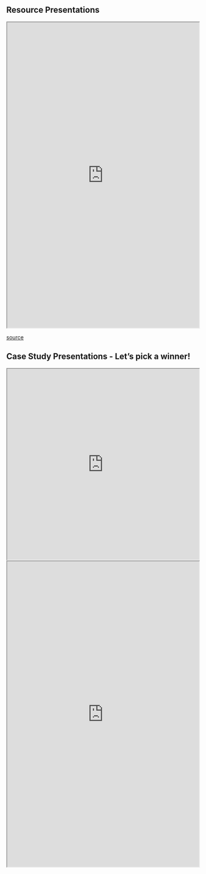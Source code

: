 ## Resource Presentations

<iframe
  src="https://docs.google.com/spreadsheets/d/e/2PACX-1vQJhWvxt2xNq8t0SWWfUKM5Th3aT_bJWfL71Zoyf1JbysDknpfGfInw8_SonjhivIyRMC3DPfa-1fLm/pubhtml?gid=868447735&single=true"
  width="100%" height="800">
</iframe>
[source](https://docs.google.com/spreadsheets/d/e/2PACX-1vQJhWvxt2xNq8t0SWWfUKM5Th3aT_bJWfL71Zoyf1JbysDknpfGfInw8_SonjhivIyRMC3DPfa-1fLm/pubhtml?gid=868447735&single=true)

## Case Study Presentations -  Let's pick a winner!

<iframe
  src="https://wheelofnames.com/bw4-gdt"
  width="100%" height="500">
</iframe>
<iframe src="https://docs.google.com/spreadsheets/d/e/2PACX-1vQJhWvxt2xNq8t0SWWfUKM5Th3aT_bJWfL71Zoyf1JbysDknpfGfInw8_SonjhivIyRMC3DPfa-1fLm/pubhtml?gid=868447735&single=true" style="height: 800px; width: 100%;"></iframe>
